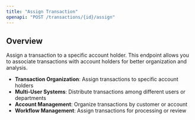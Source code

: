 ```yaml
---
title: "Assign Transaction"
openapi: "POST /transactions/{id}/assign"
---
```


## Overview

Assign a transaction to a specific account holder. This endpoint allows you to associate transactions with account holders for better organization and analysis.


- **Transaction Organization**: Assign transactions to specific account holders
- **Multi-User Systems**: Distribute transactions among different users or departments
- **Account Management**: Organize transactions by customer or account
- **Workflow Management**: Assign transactions for processing or review
